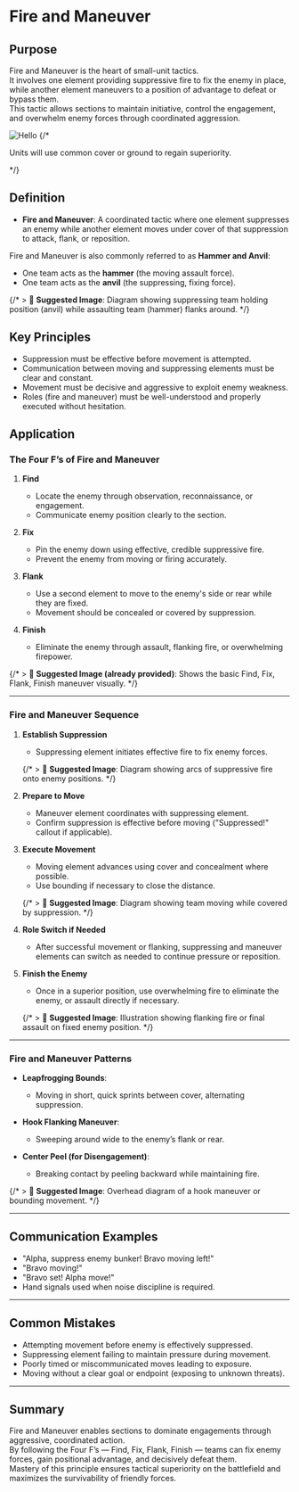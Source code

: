 
# Fire and Maneuver

## Purpose

Fire and Maneuver is the heart of small-unit tactics.  
It involves one element providing suppressive fire to fix the enemy in place, while another element maneuvers to a position of advantage to defeat or bypass them.  
This tactic allows sections to maintain initiative, control the engagement, and overwhelm enemy forces through coordinated aggression.

<div className='mt-4 flex flex-1 flex-col items-center justify-center'>
  <Image src='/image8.png' alt='Hello' width={460} height={300} />
  {/* <p className="pt-4 px-4">Units will use common cover or ground to regain superiority.</p> */}
</div>

## Definition

- **Fire and Maneuver**: A coordinated tactic where one element suppresses an enemy while another element moves under cover of that suppression to attack, flank, or reposition.

Fire and Maneuver is also commonly referred to as **Hammer and Anvil**:

- One team acts as the **hammer** (the moving assault force).
- One team acts as the **anvil** (the suppressing, fixing force).

{/* > 📸 **Suggested Image**: Diagram showing suppressing team holding position (anvil) while assaulting team (hammer) flanks around. */}

## Key Principles

- Suppression must be effective before movement is attempted.
- Communication between moving and suppressing elements must be clear and constant.
- Movement must be decisive and aggressive to exploit enemy weakness.
- Roles (fire and maneuver) must be well-understood and properly executed without hesitation.

## Application

### The Four F’s of Fire and Maneuver

1. **Find**

   - Locate the enemy through observation, reconnaissance, or engagement.
   - Communicate enemy position clearly to the section.

2. **Fix**

   - Pin the enemy down using effective, credible suppressive fire.
   - Prevent the enemy from moving or firing accurately.

3. **Flank**

   - Use a second element to move to the enemy's side or rear while they are fixed.
   - Movement should be concealed or covered by suppression.

4. **Finish**
   - Eliminate the enemy through assault, flanking fire, or overwhelming firepower.

{/* > 📸 **Suggested Image (already provided)**: Shows the basic Find, Fix, Flank, Finish maneuver visually. */}

---

### Fire and Maneuver Sequence

1. **Establish Suppression**

   - Suppressing element initiates effective fire to fix enemy forces.

   {/* > 📸 **Suggested Image**: Diagram showing arcs of suppressive fire onto enemy positions. */}

2. **Prepare to Move**

   - Maneuver element coordinates with suppressing element.
   - Confirm suppression is effective before moving ("Suppressed!" callout if applicable).

3. **Execute Movement**

   - Moving element advances using cover and concealment where possible.
   - Use bounding if necessary to close the distance.

   {/* > 📸 **Suggested Image**: Diagram showing team moving while covered by suppression. */}

4. **Role Switch if Needed**

   - After successful movement or flanking, suppressing and maneuver elements can switch as needed to continue pressure or reposition.

5. **Finish the Enemy**

   - Once in a superior position, use overwhelming fire to eliminate the enemy, or assault directly if necessary.

   {/* > 📸 **Suggested Image**: Illustration showing flanking fire or final assault on fixed enemy position. */}

---

### Fire and Maneuver Patterns

- **Leapfrogging Bounds**:
  - Moving in short, quick sprints between cover, alternating suppression.
- **Hook Flanking Maneuver**:

  - Sweeping around wide to the enemy’s flank or rear.

- **Center Peel (for Disengagement)**:
  - Breaking contact by peeling backward while maintaining fire.

{/* > 📸 **Suggested Image**: Overhead diagram of a hook maneuver or bounding movement. */}

---

## Communication Examples

- "Alpha, suppress enemy bunker! Bravo moving left!"
- "Bravo moving!"
- "Bravo set! Alpha move!"
- Hand signals used when noise discipline is required.

---

## Common Mistakes

- Attempting movement before enemy is effectively suppressed.
- Suppressing element failing to maintain pressure during movement.
- Poorly timed or miscommunicated moves leading to exposure.
- Moving without a clear goal or endpoint (exposing to unknown threats).

---

## Summary

Fire and Maneuver enables sections to dominate engagements through aggressive, coordinated action.  
By following the Four F’s — Find, Fix, Flank, Finish — teams can fix enemy forces, gain positional advantage, and decisively defeat them.  
Mastery of this principle ensures tactical superiority on the battlefield and maximizes the survivability of friendly forces.

